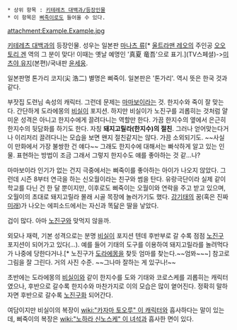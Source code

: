  * 상위 항목 : [[키테레츠 대백과/등장인물]]
 * 이 항목은 [[삐죽이]]로도 들어올 수 있다.

attachment:Example.Example.jpg

[[키테레츠 대백과]]의 등장인물. 성우는 일본판 [[마나츠 류]][* [[울트라맨 레오]]의 주인공 [[오오토리 겐]] 역의 그 분이 맞다! 이때는 옛날 예명인 '真夏 竜吾'으로 표기.](TV스페셜)->[[미츠야 유지]](본편)/국내판 [[윤세웅]].

일본판명 톤가리 코지(尖 浩二)
별명은 삐죽이. 일본판은 '톤가리'. 역시 뜻은 한국 것과 같다.

부잣집 도련님 속성의 캐릭터. 그런데 문제는 [[마마보이]]라는 것. 한지수와 죽이 잘 맞는다. 간단하게 도라에몽의 [[비실이]] 포지션. 하지만 비실이가 노진구를 괴롭히는 것처럼 얄미운 성격은 아니고 한지수에게 끌려다니는 역할만 한다. 가끔 한지수의 옆에서 은근히 한지수의 뒷담화를 하기도 한다. 자칭 '''돼지고릴라(한지수)의 절친'''. 그러나 얻어맞는다거나 이리저리 끌려다니는 모습을 보면 왠지 절친같지는 않다. 가끔 소외되기도. ~~사실 이 만화에서 가장 불쌍한 건 얘다~~ 그래도 한지수에 대해서는 빠삭하게 알고 있는 인물. 표현하는 방법이 조금 그래서 그렇지 한지수도 얘를 좋아하는 것 같...나?

마마보이라 인기가 없는 건지 극중에서는 삐죽이를 좋아하는 아이가 나오지 않았다. 그런데 시즌 8부터 연극을 하는 신오월이라는 친구와 썸을 탄다. 유랑극단이라 실제 같이 학교를 다닌 건 한 달 뿐이지만, 이후로도 삐죽이는 오월이와 연락을 주고 받고 있으며, 오월이의 초대로 돼지고릴라 몰래 시골 목장에 놀러가기도 했다. [[강기태]]의 꿈(혹은 진짜 [[미래]])가 나오는 에피소드에서는 자신과 똑닮은 딸을 낳았다.

겁이 많다. 아마 [[노진구]]와 맞먹지 않을까.

외모나 재력, 기본 성격으로는 분명 [[비실이]] 포지션 텐데 후반부로 갈 수록 점점 [[노진구]] 포지션이 되어가고 있다(…). 예를 들어 기태의 도구를 이용하여 돼지고릴라를 놀려먹다가 나중에 당한다거나.[* 노진구가 [[도라에몽]]을 찾듯 엄마를 찾는다.~~엄뫄~~~] 참고로 그림을 잘 그린다. 거의 사진 수준. ~~그나마 잘하는 게 있구나!~~

초반에는 도라에몽의 [[비실이]]와 같이 한지수를 도와 기태와 코로스케를 괴롭히는 캐릭터였으나, 후반으로 갈수록 한지수와 마찬가지로 이의 모습은 많이 옅어진다. 정확히 말하자면 후반으로 갈수록 [[노진구]]화 되어간다.

여담이지만 비실이의 복장이 [[wiki:"카자마 토오루" 이 캐릭터]]와 흡사하다는 말이 있는데, 삐죽이의 복장은 [[wiki:"노하라 신노스케" 이 녀석]]과 흡사한 면이 있다.

